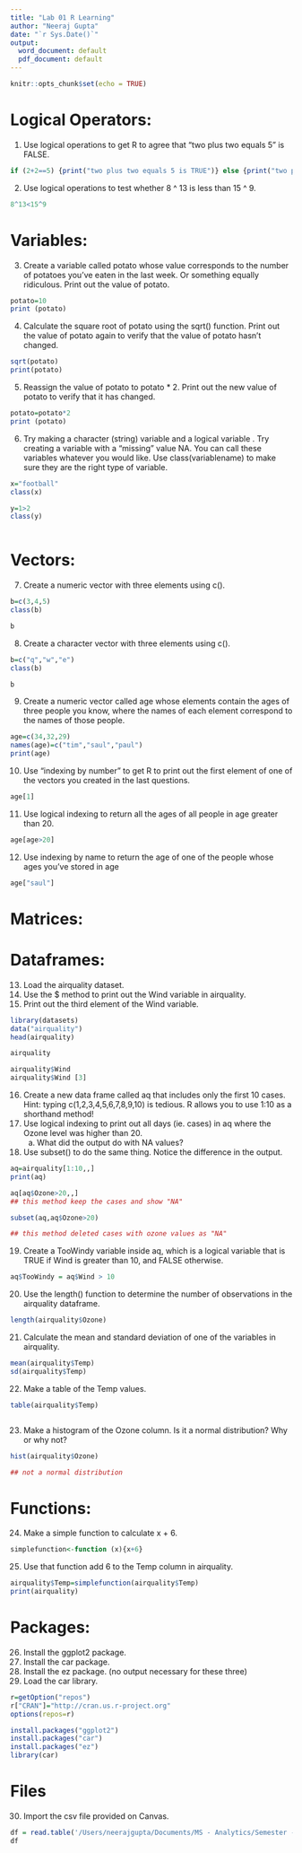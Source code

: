 ```yaml
---
title: "Lab 01 R Learning"
author: "Neeraj Gupta"
date: "`r Sys.Date()`"
output:
  word_document: default
  pdf_document: default
---
```


```r
knitr::opts_chunk$set(echo = TRUE)
```

# Logical Operators: 

1.	Use logical operations to get R to agree that "two plus two equals 5" is FALSE.

```r
if (2+2==5) {print("two plus two equals 5 is TRUE")} else {print("two plus two equals 5 is FALSE")}

```

2.	Use logical operations to test whether 8 ^ 13 is less than 15 ^ 9.

```r
8^13<15^9


```

# Variables:

3.	Create a variable called potato whose value corresponds to the number of potatoes you've eaten in the last week. Or something equally ridiculous. Print out the value of potato.

```r
potato=10
print (potato)


```

4.	Calculate the square root of potato using the sqrt() function. Print out the value of potato again to verify that the value of potato hasn't changed.

```r
sqrt(potato)
print(potato)


```

5.	Reassign the value of potato to potato * 2. Print out the new value of potato to verify that it has changed.

```r
potato=potato*2
print (potato)


```

6.	Try making a character (string) variable and a logical variable . Try creating a variable with a "missing" value NA. You can call these variables whatever you would like. Use class(variablename) to make sure they are the right type of variable. 

```r
x="football"
class(x)

y=1>2
class(y)



```

# Vectors:

7.	Create a numeric vector with three elements using c().

```r
b=c(3,4,5)
class(b)

b

```

8.	Create a character vector with three elements using c().

```r
b=c("q","w","e")
class(b)

b


```

9.	Create a numeric vector called age whose elements contain the ages of three people you know, where the names of each element correspond to the names of those people.

```r
age=c(34,32,29)
names(age)=c("tim","saul","paul")
print(age)


```

10.	Use "indexing by number" to get R to print out the first element of one of the vectors you created in the last questions.

```r
age[1]


```

11.	Use logical indexing to return all the ages of all people in age greater than 20.

```r
age[age>20]


```

12.	Use indexing by name to return the age of one of the people whose ages you've stored in age

```r
age["saul"]


```

# Matrices:



# Dataframes:

13.	Load the airquality dataset. 
14. Use the $ method to print out the Wind variable in airquality.
15.	Print out the third element of the Wind variable.

```r

library(datasets)
data("airquality")
head(airquality)

airquality

airquality$Wind
airquality$Wind [3]


```

16.	Create a new data frame called aq that includes only the first 10 cases. Hint: typing c(1,2,3,4,5,6,7,8,9,10) is tedious. R allows you to use 1:10 as a shorthand method!
17.	Use logical indexing to print out all days (ie. cases) in aq where the Ozone level was higher than 20. 
    a.	What did the output do with NA values?
18.	Use subset() to do the same thing. Notice the difference in the output.

```r
aq=airquality[1:10,,]
print(aq)

aq[aq$Ozone>20,,] 
## this method keep the cases and show "NA"

subset(aq,aq$Ozone>20)  

## this method deleted cases with ozone values as "NA"


```

19.	Create a TooWindy variable inside aq, which is a logical variable that is TRUE if Wind is greater than 10, and FALSE otherwise.

```r
aq$TooWindy = aq$Wind > 10

```

20.	Use the length() function to determine the number of observations in the airquality dataframe.

```r
length(airquality$Ozone)
```

21.	Calculate the mean and standard deviation of one of the variables in airquality.

```r
mean(airquality$Temp)
sd(airquality$Temp)
```

22.	Make a table of the Temp values.

```r
table(airquality$Temp)



```

23.	Make a histogram of the Ozone column. Is it a normal distribution? Why or why not?

```r
hist(airquality$Ozone) 

## not a normal distribution
```

# Functions: 

24.	Make a simple function to calculate x + 6.

```r

simplefunction<-function (x){x+6}


```

25.	Use that function add 6 to the Temp column in airquality. 

```r
airquality$Temp=simplefunction(airquality$Temp)
print(airquality)
```

# Packages:

26.	Install the ggplot2 package.
27.	Install the car package.
28.	Install the ez package. (no output necessary for these three)
29.	Load the car library.

```r
r=getOption("repos")
r["CRAN"]="http://cran.us.r-project.org"
options(repos=r)

install.packages("ggplot2")
install.packages("car")
install.packages("ez")   
library(car)


```

# Files

30. Import the csv file provided on Canvas. 

```r
df = read.table('/Users/neerajgupta/Documents/MS - Analytics/Semester - 1/Analytics I - Principle & Application/Assignments/01 - Lab R-Learning/lab_R_learning.csv')
df

```